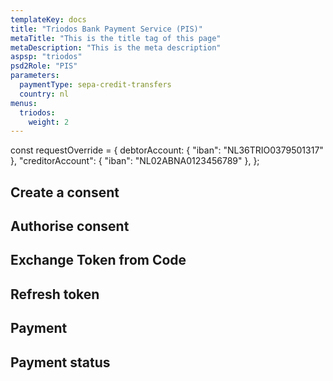 ```yaml
---
templateKey: docs
title: "Triodos Bank Payment Service (PIS)"
metaTitle: "This is the title tag of this page"
metaDescription: "This is the meta description"
aspsp: "triodos"
psd2Role: "PIS"
parameters:
  paymentType: sepa-credit-transfers
  country: nl
menus:
  triodos: 
    weight: 2
---
```




const requestOverride = {
  debtorAccount: {
    "iban": "NL36TRIO0379501317"
  },
  "creditorAccount": {
      "iban": "NL02ABNA0123456789"
  },
};



  <step>

  ## Create a consent

  <StepInitiatePayment requestOverride={requestOverride} />
  </step>
<step>

  ## Authorise consent

  <AuthoriseStep/>
</step>
<step>

  ## Exchange Token from Code

  <CreateToken/>
</step>
<step>

  ## Refresh token

  <RefreshToken/>
  </step>
  <step>

  ## Payment

  <StepPayment/>
  </step>
  <step>

  ## Payment status

  <StepPaymentStatus/>
  </step>

